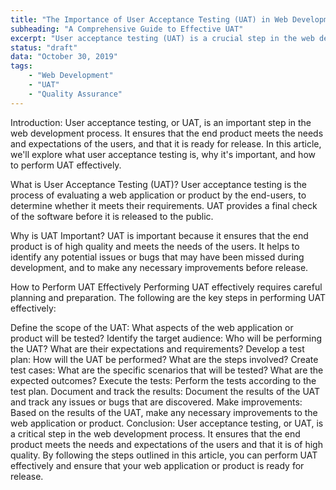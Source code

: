 ```yaml
---
title: "The Importance of User Acceptance Testing (UAT) in Web Development"
subheading: "A Comprehensive Guide to Effective UAT"
excerpt: "User acceptance testing (UAT) is a crucial step in the web development process that helps to ensure that the end product meets the needs and expectations of the users. By evaluating the software or application before release, UAT helps to identify any potential issues or bugs that may have been missed during development, and to make any necessary improvements. This guide will explore the importance of UAT, what it entails, and how to perform UAT effectively, so that your web application or product is ready for release."
status: "draft"
data: "October 30, 2019"
tags:
    - "Web Development"
    - "UAT"
    - "Quality Assurance"
---
```


Introduction:
User acceptance testing, or UAT, is an important step in the web development process. It ensures that the end product meets the needs and expectations of the users, and that it is ready for release. In this article, we'll explore what user acceptance testing is, why it's important, and how to perform UAT effectively.

What is User Acceptance Testing (UAT)?
User acceptance testing is the process of evaluating a web application or product by the end-users, to determine whether it meets their requirements. UAT provides a final check of the software before it is released to the public.

Why is UAT Important?
UAT is important because it ensures that the end product is of high quality and meets the needs of the users. It helps to identify any potential issues or bugs that may have been missed during development, and to make any necessary improvements before release.

How to Perform UAT Effectively
Performing UAT effectively requires careful planning and preparation. The following are the key steps in performing UAT effectively:

Define the scope of the UAT: What aspects of the web application or product will be tested?
Identify the target audience: Who will be performing the UAT? What are their expectations and requirements?
Develop a test plan: How will the UAT be performed? What are the steps involved?
Create test cases: What are the specific scenarios that will be tested? What are the expected outcomes?
Execute the tests: Perform the tests according to the test plan.
Document and track the results: Document the results of the UAT and track any issues or bugs that are discovered.
Make improvements: Based on the results of the UAT, make any necessary improvements to the web application or product.
Conclusion:
User acceptance testing, or UAT, is a critical step in the web development process. It ensures that the end product meets the needs and expectations of the users and that it is of high quality. By following the steps outlined in this article, you can perform UAT effectively and ensure that your web application or product is ready for release.